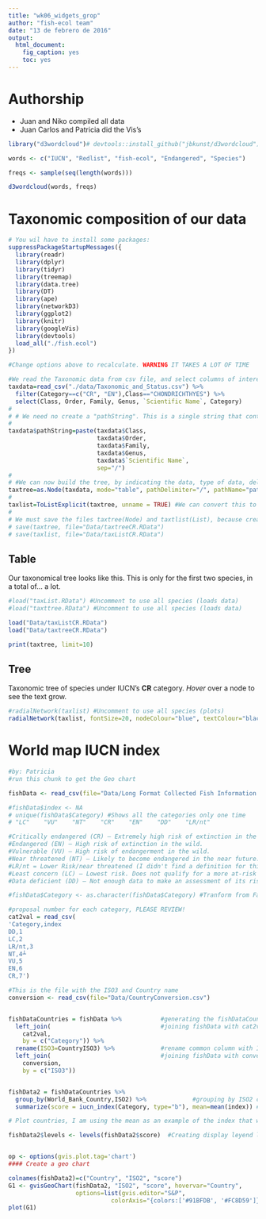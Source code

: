 ```yaml
---
title: "wk06_widgets_grop"
author: "fish-ecol team"
date: "13 de febrero de 2016"
output:
  html_document:
    fig_caption: yes
    toc: yes
---
```


# Authorship

- Juan and Niko compiled all data
- Juan Carlos and Patricia did the Vis's

```r

library("d3wordcloud")# devtools::install_github("jbkunst/d3wordcloud")

words <- c("IUCN", "Redlist", "fish-ecol", "Endangered", "Species")

freqs <- sample(seq(length(words)))

d3wordcloud(words, freqs)
```

# Taxonomic composition of our data

```r
# You wil have to install some packages:
suppressPackageStartupMessages({
  library(readr)
  library(dplyr)
  library(tidyr)
  library(treemap)
  library(data.tree)
  library(DT)
  library(ape)
  library(networkD3)
  library(ggplot2)
  library(knitr)
  library(googleVis)
  library(devtools)
  load_all("./fish.ecol")
})

```

```r
#Change options above to recalculate. WARNING IT TAKES A LOT OF TIME

#We read the Taxonomic data from csv file, and select columns of interest. The first attempt created a horrible phylo tree. I decided to create another with only CR, EN, and VU species. Both files are stored as *.RData, just in case.
taxdata=read_csv("./data/Taxonomic_and_Status.csv") %>%
  filter(Category==c("CR", "EN"),Class=="CHONDRICHTHYES") %>%
  select(Class, Order, Family, Genus, `Scientific Name`, Category)
#
# # We need no create a "pathString". This is a single string that contains all taxonomic information for each species. Therefore, pathString is a column like "SARCOPTERYGII/COELACANTHIFORMES/LATIMERIIDAE/Latimeria/Latimeria chalumnae". This string is used later in as.Node as to indicate the function how to build the tree.
#
taxdata$pathString=paste(taxdata$Class,
                         taxdata$Order,
                         taxdata$Family,
                         taxdata$Genus,
                         taxdata$`Scientific Name`,
                         sep="/")
#
# #We can now build the tree, by indicating the data, type of data, delimiter, and path
taxtree=as.Node(taxdata, mode="table", pathDelimiter="/", pathName="pathString")
#
taxlist=ToListExplicit(taxtree, unname = TRUE) #We can convert this to a list, and feed it to a Network graph
#
# We must save the files taxtree(Node) and taxtlist(List), because creating the tree takes A LOT. We can later just load them with load("filename.extension")
# save(taxtree, file="Data/taxtreeCR.RData")
# save(taxlist, file="Data/taxListCR.RData")
```

## Table

Our taxonomical tree looks like this. This is only for the first two species, in a total of... a lot.

```r
#load("taxList.RData") #Uncomment to use all species (loads data)
#load("taxttree.RData") #Uncomment to use all species (loads data)

load("Data/taxListCR.RData")
load("Data/taxtreeCR.RData")

print(taxtree, limit=10)

```


## Tree

Taxonomic tree of species under IUCN's **CR** category. *Hover* over a node to see the text grow.
```r
#radialNetwork(taxlist) #Uncomment to use all species (plots)
radialNetwork(taxlist, fontSize=20, nodeColour="blue", textColour="black", opacity=1, linkColour="black")
```

# World map IUCN index


```r
#by: Patricia
#run this chunk to get the Geo chart

fishData <- read_csv(file="Data/Long Format Collected Fish Information IUCN")     #read cvs always with _ (as: read_csv) it keep the data without factors

#fishData$index <- NA
# unique(fishData$Category) #Shows all the categories only one time
# "LC"    "VU"    "NT"    "CR"    "EN"    "DD"    "LR/nt"

#Critically endangered (CR) – Extremely high risk of extinction in the wild.
#Endangered (EN) – High risk of extinction in the wild.
#Vulnerable (VU) – High risk of endangerment in the wild.
#Near threatened (NT) – Likely to become endangered in the near future.
#LR/nt = Lower Risk/near threatened (I didn't find a definition for this category)
#Least concern (LC) – Lowest risk. Does not qualify for a more at-risk category. Widespread and abundant taxa are included in this category.
#Data deficient (DD) – Not enough data to make an assessment of its risk of extinction.

#fishData$Category <- as.character(fishData$Category) #Tranform from Factor to Characters

#proposal number for each category, PLEASE REVIEW!
cat2val = read_csv(
'Category,index
DD,1
LC,2
LR/nt,3
NT,4┴
VU,5
EN,6
CR,7')

#This is the file with the ISO3 and Country name
conversion <- read_csv(file="Data/CountryConversion.csv")


fishDataCountries = fishData %>%           #generating the fishDataCountries output
  left_join(                               #joining fishData with cat2val
    cat2val, 
    by = c("Category")) %>%         
  rename(ISO3=CountryISO3) %>%             #rename common column with ISO3
  left_join(                               #joining fishData with conversion by ISO3
    conversion, 
    by = c("ISO3")) 


fishData2 = fishDataCountries %>%                     
  group_by(World_Bank_Country,ISO2) %>%             #grouping by ISO2 column
  summarize(score = iucn_index(Category, type="b"), mean=mean(index)) #Calculates a score based on our new iucn_index function

# Plot countries, I am using the mean as an example of the index that we want to show in this map (we have to create the index) 

fishData2$levels <- levels(fishData2$score)  #Creating display leyend levels for each country in the map


op <- options(gvis.plot.tag='chart')
#### Create a geo chart

colnames(fishData2)=c("Country", "ISO2", "score")
G1 <- gvisGeoChart(fishData2, "ISO2", "score", hovervar="Country",
                   options=list(gvis.editor="S&P",
                             colorAxis="{colors:['#91BFDB', '#FC8D59']}"))
plot(G1)
```
